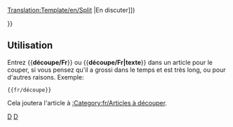 [[Translation:Template/en/Split]]
<noinclude></noinclude>{{fr/Fenêtre de message| type  = mouvement
| image = Split.png
| texte = <strong>Découpe</strong><br>Il a été suggéré que cette page soit partagée en de multiples pages. ([[en/{{{discuss|{{TALKPAGENAME}}}}}|En discuter]])<p>{{{1|}}}</p>
}}<includeonly>{{{2|[[Category:fr/Articles à découper]]}}}</includeonly><noinclude>

==Utilisation==
Entrez <nowiki>{{</nowiki>'''découpe/Fr'''<nowiki>}}</nowiki> ou <nowiki>{{</nowiki>'''découpe/Fr|texte'''<nowiki>}}</nowiki> dans un article pour le couper, si vous pensez qu'il a grossi dans le temps et est très long, ou pour d'autres raisons. Exemple: 
<pre>{{fr/découpe}}</pre>
Cela joutera l'article à [[:Category:fr/Articles à découper]].

[[Category:fr/Modèles|D]][[Category:fr/Fenêtres de message|D]]</noinclude>